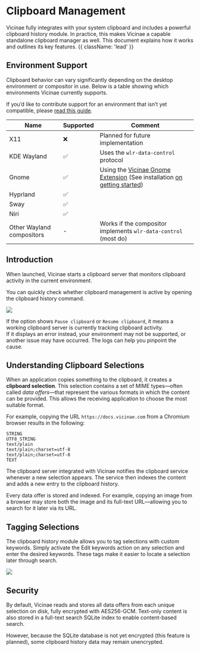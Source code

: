 # Clipboard Management

Vicinae fully integrates with your system clipboard and includes a powerful clipboard history module. In practice, this makes Vicinae a capable standalone clipboard manager as well. This document explains how it works and outlines its key features. {{ className: 'lead' }}

## Environment Support

Clipboard behavior can vary significantly depending on the desktop environment or compositor in use. Below is a table showing which environments Vicinae currently supports.

If you’d like to contribute support for an environment that isn’t yet compatible, please [read this guide](#).

| Name | Supported | Comment |
|------|-----------|---------|
| X11 | ❌ | Planned for future implementation |
| KDE Wayland | ✅ | Uses the `wlr-data-control` protocol |
| Gnome | ✅ | Using the <a href="https://github.com/dagimg-dot/vicinae-gnome-extension" target="_blank">Vicinae Gnome Extension</a> (See installation [on getting started](/getting-started#gnome-support)) |
| Hyprland | ✅ | |
| Sway | ✅ | |
| Niri | ✅ | |
| Other Wayland compositors | - | Works if the compositor implements `wlr-data-control` (most do) |

## Introduction

When launched, Vicinae starts a clipboard server that monitors clipboard activity in the current environment.

You can quickly check whether clipboard management is active by opening the clipboard history command.

<img src="/vicinae-clipboard-history-ok.png" />

If the option shows `Pause clipboard` or `Resume clipboard`, it means a working clipboard server is currently tracking clipboard activity.  
If it displays an error instead, your environment may not be supported, or another issue may have occurred. The logs can help you pinpoint the cause.

## Understanding Clipboard Selections

When an application copies something to the clipboard, it creates a **clipboard selection**. This selection contains a set of MIME types—often called *data offers*—that represent the various formats in which the content can be provided. This allows the receiving application to choose the most suitable format.

For example, copying the URL `https://docs.vicinae.com` from a Chromium browser results in the following:

``` {{ title: 'wl-paste -l' }}
STRING  
UTF8_STRING  
text/plain  
text/plain;charset=utf-8  
text/plain;charset=utf-8  
TEXT
```

The clipboard server integrated with Vicinae notifies the clipboard service whenever a new selection appears. The service then indexes the content and adds a new entry to the clipboard history.

<Note> Every data offer is stored and indexed. For example, copying an image from a browser may store both the image and its full-text URL—allowing you to search for it later via its URL. </Note>

## Tagging Selections

The clipboard history module allows you to tag selections with custom keywords.
Simply activate the Edit keywords action on any selection and enter the desired keywords. These tags make it easier to locate a selection later through search.

<img src="/vicinae-clipboard-history-edit-keywords.png" />

## Security

By default, Vicinae reads and stores all data offers from each unique selection on disk, fully encrypted with AES256-GCM.
Text-only content is also stored in a full-text search SQLite index to enable content-based search.

However, because the SQLite database is not yet encrypted (this feature is planned), some clipboard history data may remain unencrypted.

